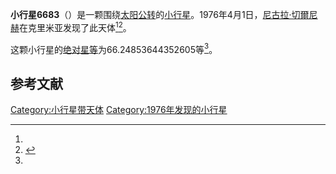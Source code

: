 {{Infobox planet
| bgcolour = #FFFFC0
| name = 6683 Karachentsov
| symbol = 
| image = 
| caption = 
| discovery = yes
| discovery_ref = 
| discoverer = [[尼古拉·切爾尼赫|尼古拉·切爾尼赫]]
| discovery_site = [[克里米亚|克里米亚]] 
| discovered = 1976年4月1日
| designations = yes
| mp_name = 
| named_after = 
| alt_names = 1976 GQ2/ 1973 UR3 / 1990 WY13 / 1992 DL
| mp_category = [[主带小行星|主带小行星]]
| orbit_ref = <ref name="a">[http://ssd.jpl.nasa.gov/sbdb.cgi?sstr=6683 6683 Karachentsov] {{Wayback|url=http://ssd.jpl.nasa.gov/sbdb.cgi?sstr=6683 |date=20140825023629 }}，小行星數據庫瀏覽器（JPL Small-Body Database Browser）－[[美国国家航空航天局|美国国家航空航天局]]喷气推进实验室</ref>
| epoch = 2456400.5 (2013年4月18日更新)
| aphelion = {{convert|3.37249696046322|AU|km|3|abbr=on|lk=out}}
| perihelion = {{convert|2.807665279449169|AU|km|3|abbr=on}}
| semimajor = {{convert|3.090081119956194|AU|km|3|abbr=on}}
| eccentricity = 0.091394313
| period = 1984.052901 [[日|日]]<br />5.43[[儒略年|儒略年]]
| avg_speed = 
| inclination = 14.56452321483192
| asc_node = 34.63397319497377
| mean_anomaly = 
| arg_peri = 66.24853644352605
| satellites = 
| physical_characteristics = yes
| dimensions = 
| mass = 
| density = 
| surface_grav = 
| escape_velocity = 
| sidereal_day = 
| axial_tilt = 
| pole_ecliptic_lat = 
| pole_ecliptic_lon = 
| albedo = 
| temperatures= 
| temp_name1 = 
| mean_temp_1 = 
| max_temp_1 = 
| temp_name2 = 
| max_temp_2 = 
| spectral_type = 
| abs_magnitude = 66.24853644352605
}}

'''小行星6683'''（{{lang-en|6683 Karachentsov}}）是一颗围绕[[太阳|太阳]][[公转|公转]]的[[小行星|小行星]]。1976年4月1日，[[尼古拉·切爾尼赫|尼古拉·切爾尼赫]]在克里米亚发现了此天体<ref name="a" /><ref>{{cite news|title=小行星列表|url=http://cfa-www.harvard.edu/iau/lists/NumberedMPs.txt|accessdate=2013-07-08|newspaper=哈佛大学|archive-date=2008-05-17|archive-url=https://web.archive.org/web/20080517010638/http://cfa-www.harvard.edu/iau/lists/NumberedMPs.txt|dead-url=no}}</ref>。

这颗小行星的[[绝对星等|绝对星等]]为66.24853644352605等<ref name="a" />。

==参考文献==
{{reflist}}
{{Minor Planet Number|[[小行星6682|小行星6682]]|[[小行星6684|小行星6684]]}}

{{小天体}}

[[Category:小行星带天体|Category:小行星带天体]]
[[Category:1976年发现的小行星|Category:1976年发现的小行星]]

{{asteroid-stub}}
